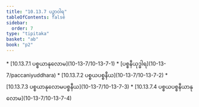 ```yaml
---
title: "10.13.7 ပဉှာဝါရ"
tableOfContents: false
sidebar:
  order: 7
type: "tipitaka"
basket: "ab"
book: "p2"
---
```



<DynamicBreadcrumb />



<TableOfContents book="p2" section="10.13.7">
* [10.13.7.1 ပစ္စယာနုလောမ](10-13-7/10-13-7-1)
* [ပစ္စနီယုဒ္ဓါရ](10-13-7/paccaniyuddhara)
* [10.13.7.2 ပစ္စယပစ္စနီယ](10-13-7/10-13-7-2)
* [10.13.7.3 ပစ္စယာနုလောမပစ္စနီယ](10-13-7/10-13-7-3)
* [10.13.7.4 ပစ္စယပစ္စနီယာနုလောမ](10-13-7/10-13-7-4)
</TableOfContents>
